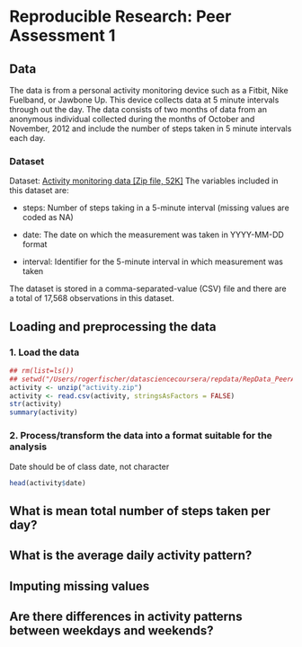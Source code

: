 # Reproducible Research: Peer Assessment 1

## Data
The data is from a personal activity monitoring device such as a Fitbit, Nike Fuelband, or Jawbone Up. This device collects data at 5 minute intervals through out the day. The data consists of two months of data from an anonymous individual collected during the months of October and November, 2012 and include the number of steps taken in 5 minute intervals each day.

### Dataset
Dataset: [Activity monitoring data [Zip file, 52K]](https://d396qusza40orc.cloudfront.net/repdata%2Fdata%2Factivity.zip)
The variables included in this dataset are:

- steps: Number of steps taking in a 5-minute interval (missing values are coded as NA)

- date: The date on which the measurement was taken in YYYY-MM-DD format

- interval: Identifier for the 5-minute interval in which measurement was taken

The dataset is stored in a comma-separated-value (CSV) file and there are a total of 17,568 observations in this dataset.

## Loading and preprocessing the data

### 1. Load the data
```r
## rm(list=ls())
## setwd("/Users/rogerfischer/datasciencecoursera/repdata/RepData_PeerAssessment1")
activity <- unzip("activity.zip")
activity <- read.csv(activity, stringsAsFactors = FALSE)
str(activity)
summary(activity)
```

### 2. Process/transform the data into a format suitable for the analysis
Date should be of class date, not character
```r
head(activity$date)
```



## What is mean total number of steps taken per day?



## What is the average daily activity pattern?



## Imputing missing values



## Are there differences in activity patterns between weekdays and weekends?

